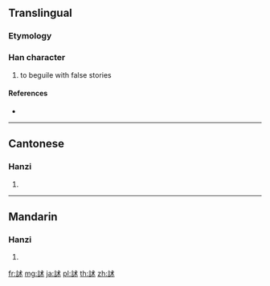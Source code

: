 {{character info/new}}
==Translingual==

===Etymology===
{{Han compound|言|朮|c1=s|c2=p|t1=say|ls=psc}}

===Han character===
{{Han char|rn=149|rad=言|as=05|sn=12|four=03694|canj=YRIJC}}

# to beguile with false stories

====References====
* {{Han ref|kx=1152.220|dkj=35335|dj=1619.100|hdz=63952.100|uh=8A39|ud=35385|bh=DBD8|bd=56280}}

----

==Cantonese==

===Hanzi===
{{yue-hanzi|jyut=seot6|y=seut6}}

# {{defn|lang=yue|sort=言05}}

----

==Mandarin==

===Hanzi===
{{cmn-hanzi|pin=[[xù]] ([[xu4]])|wg=hsü<sup>4</sup>}}

# {{defn|lang=cmn|sort=言05}}

[[fr:訹]]
[[mg:訹]]
[[ja:訹]]
[[pl:訹]]
[[th:訹]]
[[zh:訹]]